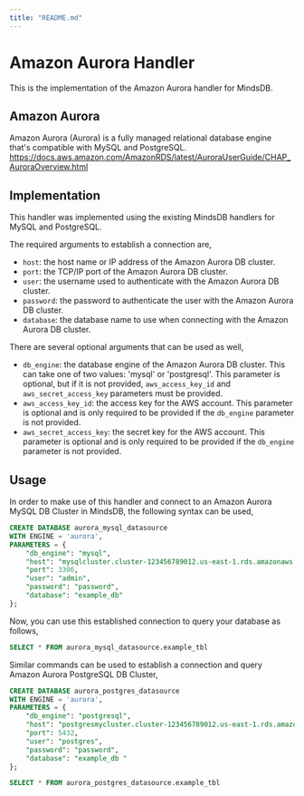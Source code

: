 ```yaml
---
title: "README.md"
---
```


# Amazon Aurora Handler

This is the implementation of the Amazon Aurora handler for MindsDB.

## Amazon Aurora
Amazon Aurora (Aurora) is a fully managed relational database engine that's compatible with MySQL and PostgreSQL. 
https://docs.aws.amazon.com/AmazonRDS/latest/AuroraUserGuide/CHAP_AuroraOverview.html

## Implementation
This handler was implemented using the existing MindsDB handlers for MySQL and PostgreSQL.

The required arguments to establish a connection are,
* `host`: the host name or IP address of the Amazon Aurora DB cluster.
* `port`: the TCP/IP port of the Amazon Aurora DB cluster.
* `user`: the username used to authenticate with the Amazon Aurora DB cluster.
* `password`: the password to authenticate the user with the Amazon Aurora DB cluster.
* `database`: the database name to use when connecting with the Amazon Aurora DB cluster.

There are several optional arguments that can be used as well,
* `db_engine`: the database engine of the Amazon Aurora DB cluster. This can take one of two values: 'mysql' or 'postgresql'. This parameter is optional, but if it is not provided, `aws_access_key_id` and `aws_secret_access_key` parameters must be provided.
* `aws_access_key_id`: the access key for the AWS account. This parameter is optional and is only required to be provided if the `db_engine` parameter is not provided.
* `aws_secret_access_key`: the secret key for the AWS account. This parameter is optional and is only required to be provided if the `db_engine` parameter is not provided.

## Usage
In order to make use of this handler and connect to an Amazon Aurora MySQL DB Cluster in MindsDB, the following syntax can be used,
~~~~sql
CREATE DATABASE aurora_mysql_datasource
WITH ENGINE = 'aurora',
PARAMETERS = {
    "db_engine": "mysql",
    "host": "mysqlcluster.cluster-123456789012.us-east-1.rds.amazonaws.com",
    "port": 3306,
    "user": "admin",
    "password": "password",
    "database": "example_db"
};
~~~~

Now, you can use this established connection to query your database as follows,
~~~~sql
SELECT * FROM aurora_mysql_datasource.example_tbl
~~~~

Similar commands can be used to establish a connection and query Amazon Aurora PostgreSQL DB Cluster,
~~~~sql
CREATE DATABASE aurora_postgres_datasource
WITH ENGINE = 'aurora',
PARAMETERS = {
    "db_engine": "postgresql",
    "host": "postgresmycluster.cluster-123456789012.us-east-1.rds.amazonaws.com",
    "port": 5432,
    "user": "postgres",
    "password": "password",
    "database": "example_db "
};

SELECT * FROM aurora_postgres_datasource.example_tbl
~~~~
